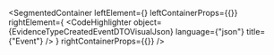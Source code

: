 
<SegmentedContainer
  leftElement={<EvidenceTypeCreatedEventDTODesc />}
  leftContainerProps={{}}
  rightElement={
    <CodeHighlighter
      object={EvidenceTypeCreatedEventDTOVisualJson}
      language={"json"}
      title={"Event"}
    />
  }
  rightContainerProps={{}}
/>
